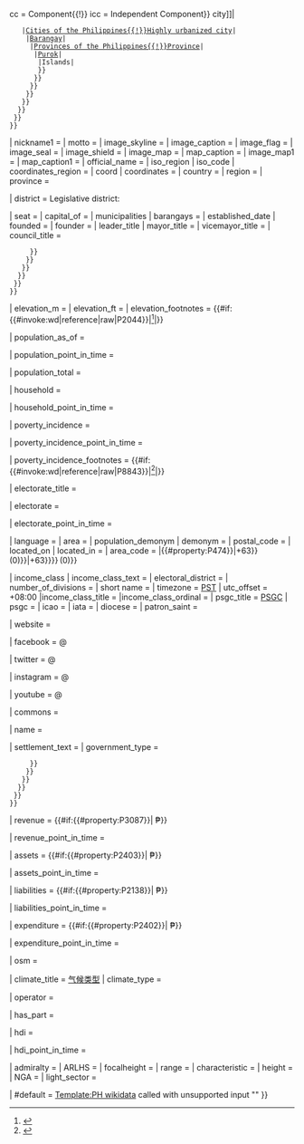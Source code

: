 <includeonly>{{safesubst:#switch:{{safesubst:lc:{{{1|}}}}}
| settlement_type = 
 {{safesubst:#if:{{safesubst:#property:P31}}|
  {{safesubst:#ifexpr:{{#invoke:String|find|{{safesubst:#property:P31}}|municipality of the Philippines}}| {{le|自治市 (菲律賓)|Municipalities of the Philippines{{!}}自治市}}| 
   {{safesubst:#ifexpr:{{#invoke:String|find|{{safesubst:#property:P31}}|city of the Philippines}}| [[Cities of the Philippines{{!}} {{safesubst:#switch:{{{prefix}}}{{!}} cc = Component{{!}} icc = Independent Component}} city]]|
    {{safesubst:#ifexpr:{{#invoke:String|find|{{safesubst:#property:P31}}|highly urbanized city}}|[[Cities of the Philippines{{!}}Highly urbanized city]]|
     {{safesubst:#ifexpr:{{#invoke:String|find|{{safesubst:#property:P31}}|barangay}}|[[Barangay]]|
      {{safesubst:#ifexpr:{{#invoke:String|find|{{safesubst:#property:P31}}|province of the Philippines}}|[[Provinces of the Philippines{{!}}Province]]|
       {{safesubst:#ifexpr:{{#invoke:String|find|{{safesubst:#property:P31}}|purok}}|[[Purok]]|
        {{safesubst:#ifexpr:{{#invoke:String|find|{{safesubst:#property:P31}}|island group}}|Islands|
        }}
       }}
      }}
     }}
    }}
   }}
  }}
 }}
| nickname1 = {{safesubst:#if:{{safesubst:#property:P1449}}|{{safesubst:replace|{{safesubst:#property:P1449}}|,|{{safesubst:#invoke:String|rep|<br />|{{safesubst:#if:{{{lflf|}}}|{{{lflf|}}}|1}}}}}}}}
| motto = {{safesubst:#property:P1451}}
| image_skyline = {{safesubst:#invoke:Wikidata|claim|P18}}
| image_caption = {{safesubst:#invoke:Wikidata |getImageLegend|FETCH_WIKIDATA}}
| image_flag = {{safesubst:#property:P41}}
| image_seal = {{safesubst:#property:P158}}
| image_shield = {{safesubst:#property:P94}}
| image_map = {{safesubst:#property:P242}}
| map_caption = {{safesubst:#if:{{safesubst:#property:P131}}|Map of {{safesubst:#invoke:string|replace|{{safesubst:#property:P131}}|%s+%([^%(]-%)$||plain=false}} with {{safesubst:#invoke:string|replace|{{safesubst:PAGENAME}}|, .*||plain=false}} highlighted}}
| image_map1 = {{safesubst:#property:P1621}}
| map_caption1 = {{safesubst:#if:{{safesubst:#property:P131}}|Map of {{safesubst:#invoke:string|replace|{{safesubst:PAGENAME}}|, .*||plain=false}} showing barangays {{safesubst:#switch:{{{prefix}}}| coastal = and islands}}}}
| official_name = {{safesubst:#property:P1448}}
| iso_region | iso_code | coordinates_region = {{safesubst:#property:P300}}
| coord | coordinates = {{safesubst:#if:{{safesubst:#property:P625}}|{{coord|region:{{safesubst:PH wikidata/iso}}{{safesubst:#ifeq:{{safesubst:lc:{{safesubst:#property:P31}}}}|province of the philippines|_type:adm1st}}{{safesubst:#if:{{{dim|}}}|_dim:{{{dim}}}}}|format=dms|display=it}} }} 
| country = {{safesubst:#invoke:Wikidata|getValue|P17|FETCH_WIKIDATA}}
| region = {{safesubst:PH wikidata/regionlink|{{safesubst:PH wikidata/region|{{safesubst:#property:P131}}}}}}
| province = {{safesubst:#invoke:Wikidata|getValue|P131|FETCH_WIKIDATA}}

| district = Legislative district: {{safesubst:#invoke:Wikidata|getValue|P131|FETCH_WIKIDATA}} {{safesubst:#if:{{safesubst:#property:P7938}}|#{{safesubst:Ordinal|{{safesubst:#property:P7938}}}} District}}

| seat = {{safesubst:#if:{{safesubst:#property:P36}}|{{safesubst:#invoke:Wikidata|getValue|P36|FETCH_WIKIDATA}}}}
| capital_of = {{safesubst:#if:{{safesubst:#property:P1376}}|{{safesubst:#invoke:Wikidata|getValue|P1376|FETCH_WIKIDATA}}}}
| municipalities | barangays = {{safesubst:#if:{{safesubst:#property:P150}}|{{safesubst:#invoke:sorted plain list|ascd|propertyID=P150}}}}
| established_date | founded = {{safesubst:#if:{{safesubst:#property:P571}}|{{safesubst:replace|{{safesubst:#property:P571}}|,|{{safesubst:#invoke:String|rep|<br />|{{safesubst:#if:{{{lflf|}}}|{{{lflf|}}}|1}}}}}}}}
| founder = {{safesubst:#property:P112}}
| leader_title | mayor_title = {{safesubst:#switch:{{safesubst:lc:{{safesubst:#property:P1313}}}}
 |=[[Category:Pages using PH wikidata incorrectly|B]]Mayor
 |mayor = [[Mayor]]
 |punong barangay = [[Punong Barangay|Brgy Captain]]
 | governor = [[Governor]]
 |#default = {{safesubst:#invoke:Wikidata|getValue|P1313|FETCH_WIKIDATA}}
 }}
| vicemayor_title = {{safesubst:#if:{{safesubst:#property:P1313}}|Vice&nbsp;{{safesubst:#property:P1313}}|[[Category:Pages using PH wikidata incorrectly|B]]Vice&nbsp;mayor}}
| council_title  =  {{safesubst:#if:{{safesubst:#property:P31}}|
  {{safesubst:#ifexpr:{{#invoke:String|find|{{safesubst:#property:P31}}|municipality of the Philippines}}| [[Sangguniang Bayan|Town Council]] |
   {{safesubst:#ifexpr:{{#invoke:String|find|{{safesubst:#property:P31}}|city of the Philippines}}| [[Sangguniang Panlungsod|City Council]] |
    {{safesubst:#ifexpr:{{#invoke:String|find|{{safesubst:#property:P31}}|highly urbanized city}}| [[Sangguniang Panlungsod|City Council]] |
     {{safesubst:#ifexpr:{{#invoke:String|find|{{safesubst:#property:P31}}|barangay}}| [[Sangguniang Barangay|Brgy Council]] |
      {{safesubst:#ifexpr:{{#invoke:String|find|{{safesubst:#property:P31}}|province of the Philippines}}|[[Sangguniang Panlalawigan|Provincial Board]]|
       {{safesubst:#ifexpr:{{#invoke:String|find|{{safesubst:#property:P31}}|purok}}| | Council
       }}
      }}
     }}
    }}
   }}
  }}
 }}
| elevation_m      = {{safesubst:convert|input=P2044|3=m|disp=number}}
| elevation_ft     = {{safesubst:convert|input=P2044|3=ft|disp=number}}
| elevation_footnotes = {{#if:{{#invoke:wd|reference|raw|P2044}}|<ref>{{safesubst:#invoke:wd|reference|raw|P2044}}</ref>|}}

| population_as_of = {{safesubst:#if:{{safesubst:#invoke:Wikidata|claim|P1082|qualifier=P585}} | {{safesubst:#time:Y|{{safesubst:#invoke:Wikidata|claim|P1082|qualifier=P585}}}} | ? }} {{safesubst:lc:{{safesubst:#invoke:Wikidata|claim|P1082|qualifier=P459|FETCH_WIKIDATA}}}}

| population_point_in_time = {{safesubst:#if:{{safesubst:#invoke:Wikidata|claim|P1082|qualifier=P585}} | {{safesubst:#time:Y|{{safesubst:#invoke:Wikidata|claim|P1082|qualifier=P585}}}} | ? }}

| population_total = {{safesubst:#invoke:string|replace|{{safesubst:#invoke:string|replace|{{safesubst:#if:{{{2|}}}
  |{{safesubst:#invoke:Wikidata|getValueFromID|{{{2}}}|P1082|FETCH_WIKIDATA}}
  |{{safesubst:#invoke:Wikidata|getValue|P1082|FETCH_WIKIDATA}}
  }}|([%d]), .*|%1|plain=false}}|±0|}} {{safesubst:#ifeq:{{safesubst:#invoke:string|replace|{{safesubst:#invoke:Wikidata|getValue|P1082|FETCH_WIKIDATA}}|([%d]), .*|%1|plain=false}}|{{safesubst:#invoke:Wikidata|getValue|P1082|FETCH_WIKIDATA}}|| {{safesubst:PH wikidata/deprecated parameter}}}}

| household = {{safesubst:#invoke:string|replace|{{safesubst:#invoke:string|replace|{{safesubst:#if:{{{2|}}}
  |{{safesubst:#invoke:Wikidata|getValueFromID|{{{2}}}|P1538|FETCH_WIKIDATA}}
  |{{safesubst:#invoke:Wikidata|getValue|P1538|FETCH_WIKIDATA}}
  }}|([%d]), .*|%1|plain=false}}|±0|}} {{safesubst:#ifeq:{{safesubst:#invoke:string|replace|{{safesubst:#invoke:Wikidata|getValue|P1538|FETCH_WIKIDATA}}|([%d]), .*|%1|plain=false}}|{{safesubst:#invoke:Wikidata|getValue|P1538|FETCH_WIKIDATA}}|| {{safesubst:PH wikidata/deprecated parameter}}}}

| household_point_in_time = {{safesubst:#if:{{safesubst:#invoke:Wikidata|claim|P1538|qualifier=P585}} | {{safesubst:#time:Y|{{safesubst:#invoke:Wikidata|claim|P1538|qualifier=P585}}}} | ? }}

| poverty_incidence = {{safesubst:#invoke:string|replace|{{safesubst:#invoke:string|replace|{{safesubst:#if:{{{2|}}}
  |{{safesubst:#invoke:Wikidata|getValueFromID|{{{2}}}|P8843|FETCH_WIKIDATA}}
  |{{safesubst:#invoke:Wikidata|getValue|P8843|FETCH_WIKIDATA}}
  }}|([%d]), .*|%1|plain=false}}|±0|}} {{safesubst:#ifeq:{{safesubst:#invoke:string|replace|{{safesubst:#invoke:Wikidata|getValue|P8843|FETCH_WIKIDATA}}|([%d]), .*|%1|plain=false}}|{{safesubst:#invoke:Wikidata|getValue|P8843|FETCH_WIKIDATA}}|| {{safesubst:PH wikidata/deprecated parameter}}}}

| poverty_incidence_point_in_time = {{safesubst:#if:{{safesubst:#invoke:Wikidata|claim|P8843|qualifier=P585}} | {{safesubst:#time:Y|{{safesubst:#invoke:Wikidata|claim|P8843|qualifier=P585}}}} | ? }}

| poverty_incidence_footnotes = {{#if:{{#invoke:wd|reference|raw|P8843}}|<ref>{{safesubst:#invoke:wd|reference|raw|P8843}}</ref>|}}

| electorate_title = {{safesubst:nowrap|Voter{{safesubst:font|css=font-weight:normal;|{{safesubst:thinsp|{{safesubst:PH Comelec roll|({{safesubst:#if:{{safesubst:#invoke:Wikidata|claim|P1831|qualifier=P585}} |{{safesubst:#time:Y|{{safesubst:#invoke:Wikidata|claim|P1831|qualifier=P585}}}} | ? }})}}}}}}}}

| electorate = {{safesubst:#invoke:string|replace|{{safesubst:#invoke:string|replace|{{safesubst:#if:{{{2|}}}
  |{{safesubst:#invoke:Wikidata|getValueFromID|{{{2}}}|P1831|FETCH_WIKIDATA}}
  |{{safesubst:#invoke:Wikidata|getValue|P1831|FETCH_WIKIDATA}}
  }}|([%d]), .*|%1|plain=false}}|±0|}} {{safesubst:#ifeq:{{safesubst:#invoke:string|replace|{{safesubst:#invoke:Wikidata|getValue|P1831|FETCH_WIKIDATA}}|([%d]), .*|%1|plain=false}}|{{safesubst:#invoke:Wikidata|getValue|P1831|FETCH_WIKIDATA}}|| {{safesubst:PH wikidata/deprecated parameter}}}}

| electorate_point_in_time = {{safesubst:#if:{{safesubst:#invoke:Wikidata|claim|P1831|qualifier=P585}} | {{safesubst:#time:Y|{{safesubst:#invoke:Wikidata|claim|P1831|qualifier=P585}}}} | ? }}

| language = {{safesubst:#if:{{safesubst:#property:P2936}}|{{safesubst:replace|{{safesubst:#property:P2936}}|,|<br />}}}}
| area = {{safesubst:#invoke:String|replace|{{safesubst:#invoke:String|replace|{{safesubst:#if:{{{2|}}}
  |{{safesubst:#invoke:Wikidata|getValueFromID|{{{2}}}|P2046|FETCH_WIKIDATA}}
  |{{safesubst:#invoke:Wikidata|getValue|P2046|FETCH_WIKIDATA}}
  }}| %D+||plain=false}}|±[%d%.][%d%.]*||plain=false}}
| population_demonym | demonym = {{safesubst:#if:{{safesubst:#property:P1549}}|{{safesubst:replace|{{safesubst:#property:P1549}}|,|<br />}}}}
| postal_code = {{safesubst:#property:P281}}
| located_on | located_in = {{safesubst:#if:{{safesubst:#property:P706}}|{{safesubst:#invoke:Wikidata|getValue|P706|FETCH_WIKIDATA}}}}
| area_code = {{safesubst:#if:{{safesubst:#property:P473}}|{{#if:{{#property:P474}}|{{#property:P474}}|+63}}&thinsp;(0)}}{{safesubst:replace|{{safesubst:#property:P473}}|, |<br />{{safesubst:#if:{{safesubst:#property:P473}}|{{#if:{{#property:P474}}|{{#property:P474}}|+63}}}}&thinsp;(0)}}

| income_class | income_class_text = {{safesubst:#if:{{safesubst:#property:P1879}}
  |{{safesubst:ifnumber|{{safesubst:#property:P1879}}
     |{{safesubst:Ordinal to word/0 to 19|{{safesubst:#property:P1879}}}}收入等级
     |{{safesubst:#property:P1879}}
   }}
  }}
| electoral_district = {{safesubst:#if:{{safesubst:#property:P7938}}|{{safesubst:Ordinal|{{safesubst:#property:P7938}}}}}}
| number_of_divisions = {{safesubst:#if:{{safesubst:#property:P4253}}|{{safesubst:#property:P4253}}}}
| short name = {{safesubst:#property:P1813}}
| timezone   = [[Philippine Standard Time|PST]]
| utc_offset = +08:00
|income_class_title = {{le|自治市 (菲律賓)#收入分类|Municipalities_of_the_Philippines#Income_classification|收入等级}}
|income_class_ordinal = {{safesubst:#ifeq:{{safesubst:#property:P1879}}|no value|&mdash;|{{safesubst:#ifeq:{{safesubst:#property:P1879}}|unknown|''Unknown''|{{safesubst:#if:{{safesubst:#property:P1879}}|{{safesubst:str left|{{safesubst:#property:P1879}}|3}}}} class}}}}
| psgc_title = [[:wikidata:Property:P988|PSGC]]
| psgc = {{safesubst:#property:P988}}
| icao = {{safesubst:uc:{{safesubst:#property:P239}}}}
| iata = {{safesubst:uc:{{safesubst:#property:P238}}}}
| diocese = {{safesubst:#invoke:Wikidata|getValue|P708|FETCH_WIKIDATA}}
| patron_saint = {{safesubst:ucfirst:{{safesubst:#property:P417}}}}

| website = {{safesubst:#if:{{safesubst:#property:P856}}|{{safesubst:URL|1={{safesubst:#property:P856}}}}}}

| facebook = @{{safesubst:#property:P2013}}

| twitter = @{{safesubst:#property:P2002}}

| instagram = @{{safesubst:#property:P2003}}

| youtube = @{{safesubst:#property:P2397}}

| commons = {{safesubst:#if:{{safesubst:#property:P373}} | {{safesubst:#property:P373}} | {{safesubst:PH wikidata/check wikidata commons link}} }}

| name = {{safesubst:#invoke:string|replace|{{safesubst:PAGENAME}}|, .*||plain=false}}

| settlement_text = {{safesubst:#if:{{safesubst:#property:P31}}|
  {{safesubst:#ifexpr:{{safesubst:#invoke:String|find|{{safesubst:#property:P31}}|municipality of the Philippines}}| municipality |
   {{safesubst:#ifexpr:{{safesubst:#invoke:String|find|{{safesubst:#property:P31}}|city of the Philippines}}| {{safesubst:#switch:{{{prefix}}}| cc = component| icc = independent component}} city |
    {{safesubst:#ifexpr:{{safesubst:#invoke:String|find|{{safesubst:#property:P31}}|highly urbanized city}}| highly urbanized city  |
     {{safesubst:#ifexpr:{{safesubst:#invoke:String|find|{{safesubst:#property:P31}}|barangay}}| barangay |
      {{safesubst:#ifexpr:{{safesubst:#invoke:String|find|{{safesubst:#property:P31}}|province of the Philippines}}| {{safesubst:#switch:{{{prefix}}}| is = island}} province |
       {{safesubst:#ifexpr:{{safesubst:#invoke:String|find|{{safesubst:#property:P31}}|purok}}|purok|
       }}
      }}
     }}
    }}
   }}
  }}
 }}
| government_type = {{safesubst:#if:{{safesubst:#property:P31}}|
  {{safesubst:#ifexpr:{{#invoke:String|find|{{safesubst:#property:P31}}|municipality of the Philippines}}| {{safesubst:nowrap|[[Sangguniang Bayan]]}} |
   {{safesubst:#ifexpr:{{#invoke:String|find|{{safesubst:#property:P31}}|city of the Philippines}}| {{safesubst:nowrap|[[Sangguniang Panlungsod]]}} |
    {{safesubst:#ifexpr:{{#invoke:String|find|{{safesubst:#property:P31}}|highly urbanized city}}| {{safesubst:nowrap|[[Sangguniang Panlungsod]]}} |
     {{safesubst:#ifexpr:{{#invoke:String|find|{{safesubst:#property:P31}}|barangay}}| {{safesubst:nowrap| [[Sangguniang Barangay]]}} |
      {{safesubst:#ifexpr:{{#invoke:String|find|{{safesubst:#property:P31}}|province of the Philippines}}| [[Sangguniang Panlalawigan]] |
       {{safesubst:#ifexpr:{{#invoke:String|find|{{safesubst:#property:P31}}|purok}}| |
       }}
      }}
     }}
    }}
   }}
  }}
 }}


| revenue = {{#if:{{#property:P3087}}| ₱{{safesubst:#invoke:String|replace|{{safesubst:#invoke:String|replace|{{safesubst:#if:{{{2|}}}
  |{{safesubst:#invoke:Wikidata|getValueFromID|{{{2}}}|P3087|FETCH_WIKIDATA}}
  |{{safesubst:#invoke:Wikidata|getValue|P3087|FETCH_WIKIDATA}}
  }}| %D+||plain=false}}|±[%d%.][%d%.]*||plain=false}}}}

| revenue_point_in_time = {{safesubst:#if:{{safesubst:#invoke:Wikidata|claim|P3087|qualifier=P585}} |（{{safesubst:#time:Y|{{safesubst:#invoke:Wikidata|claim|P3087|qualifier=P585}}}}年）{{safesubst:#if:{{safesubst:#Property:P973}}|}} }}

| assets = {{#if:{{#property:P2403}}| ₱{{safesubst:#invoke:String|replace|{{safesubst:#invoke:String|replace|{{safesubst:#if:{{{2|}}}
  |{{safesubst:#invoke:Wikidata|getValueFromID|{{{2}}}|P2403|FETCH_WIKIDATA}}
  |{{safesubst:#invoke:Wikidata|getValue|P2403|FETCH_WIKIDATA}}
  }}| %D+||plain=false}}|±[%d%.][%d%.]*||plain=false}}}}

| assets_point_in_time = {{safesubst:#if:{{safesubst:#invoke:Wikidata|claim|P2403|qualifier=P585}} | ({{safesubst:#time:Y|{{safesubst:#invoke:Wikidata|claim|P2403|qualifier=P585}}}}){{safesubst:#if:{{safesubst:#Property:P973}}|}} }}

| liabilities = {{#if:{{#property:P2138}}| ₱{{safesubst:#invoke:String|replace|{{safesubst:#invoke:String|replace|{{safesubst:#if:{{{2|}}}
  |{{safesubst:#invoke:Wikidata|getValueFromID|{{{2}}}|P2138|FETCH_WIKIDATA}}
  |{{safesubst:#invoke:Wikidata|getValue|P2138|FETCH_WIKIDATA}}
  }}| %D+||plain=false}}|±[%d%.][%d%.]*||plain=false}}}}

| liabilities_point_in_time = {{safesubst:#if:{{safesubst:#invoke:Wikidata|claim|P2138|qualifier=P585}} | ({{safesubst:#time:Y|{{safesubst:#invoke:Wikidata|claim|P2138|qualifier=P585}}}}){{safesubst:#if:{{safesubst:#Property:P973}}|}} }}

| expenditure = {{#if:{{#property:P2402}}| ₱{{safesubst:#invoke:String|replace|{{safesubst:#invoke:String|replace|{{safesubst:#if:{{{2|}}}
  |{{safesubst:#invoke:Wikidata|getValueFromID|{{{2}}}|P2402|FETCH_WIKIDATA}}
  |{{safesubst:#invoke:Wikidata|getValue|P2402|FETCH_WIKIDATA}}
  }}| %D+||plain=false}}|±[%d%.][%d%.]*||plain=false}}}}

| expenditure_point_in_time = {{safesubst:#if:{{safesubst:#invoke:Wikidata|claim|P2402|qualifier=P585}} | ({{safesubst:#time:Y|{{safesubst:#invoke:Wikidata|claim|P2402|qualifier=P585}}}}){{safesubst:#if:{{safesubst:#Property:P973}}|}} }}

| osm = {{safesubst:#property:P402}}

| climate_title = [[柯本气候分类法|气候类型]]
| climate_type  = {{safesubst:ucfirst:{{safesubst:#invoke:WikidataIB |getPreferredValue |P2564|fetchwikidata=ALL|onlysourced=no|noicon=true}} }}

| operator = {{safesubst:ucfirst:{{safesubst:#invoke:WikidataIB |getPreferredValue |P137|fetchwikidata=ALL|onlysourced=no|noicon=true}} }}

| has_part = {{safesubst:#if:{{safesubst:#property:P527}}|{{safesubst:#invoke:sorted plain list|ascd|propertyID=P527}}}}

| hdi = {{safesubst:#invoke:string|replace|{{safesubst:#invoke:string|replace|{{safesubst:#if:{{{2|}}}
  |{{safesubst:#invoke:Wikidata|getValueFromID|{{{2}}}|P1081|FETCH_WIKIDATA}}
  |{{safesubst:#invoke:Wikidata|getValue|P1081|FETCH_WIKIDATA}}
  }}|([%d]), .*|%1|plain=false}}|±0|}} {{safesubst:#ifeq:{{safesubst:#invoke:string|replace|{{safesubst:#invoke:Wikidata|getValue|P1081|FETCH_WIKIDATA}}|([%d]), .*|%1|plain=false}}|{{safesubst:#invoke:Wikidata|getValue|P1081|FETCH_WIKIDATA}}|| {{safesubst:PH wikidata/deprecated parameter}}}}

| hdi_point_in_time = {{safesubst:#if:{{safesubst:#invoke:Wikidata|claim|P1081|qualifier=P585}} | {{safesubst:#time:Y|{{safesubst:#invoke:Wikidata|claim|P1081|qualifier=P585}}}} | ? }}

<!-- Infobox lighthouse -->

| admiralty      = {{safesubst:#property:P3562}}
| ARLHS          = {{safesubst:#property:P2980}}
| focalheight    = {{safesubst:#property:P2923}}
| range          = {{safesubst:#property:P2929}}
| characteristic = {{safesubst:#property:P1030}}
| height         = {{safesubst:#property:P2048}}
| NGA            = {{safesubst:#property:P3563}}
| light_sector   = {{safesubst:#property:P3922}}
 
| #default = {{safesubst:PH wikidata/deprecated parameter}} <span class="error">[[Template:PH wikidata]] called with unsupported input "{{{1}}}"</span>
}}</includeonly><noinclude>
{{documentation}}</noinclude>